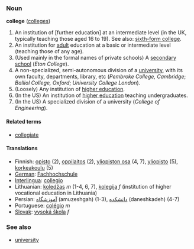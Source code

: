 ===Noun===
'''college''' ([[colleges]])

# An institution of [further education] at an intermediate level (in the UK, typically teaching those aged 16 to 19).  See also: [[sixth-form college]].
# An institution for [[adult]] education at a basic or intermediate level (teaching those of any age).
# (Used mainly in the formal names of private schools) A [[secondary school]] (''Eton College'').
# A non-specialized, semi-autonomous division of a [[university]], with its own faculty, departments, library, etc (''Pembroke College, Cambridge''; ''Balliol College, Oxford''; ''University College London'').
# (Loosely) Any institution of [[higher education]].
# (In the US) An institution of [[higher education]] teaching undergraduates.
# (In the US) A specialized division of a university (''College of Engineering'').

====Related terms====
*[[collegiate]]

====Translations====
*Finnish: [[opisto]] (2), [[oppilaitos]] (2), [[yliopiston osa]] (4, 7), [[yliopisto]] (5), [[korkeakoulu]] (5)
*[[German]]: [[Fachhochschule]]
*[[Interlingua]]: [[collegio]]
*Lithuanian: [[koledžas]] ''m'' (1-4, 6, 7), [[kolegija]] ''f'' (institution of higher vocational education in Lithuania)
*Persian: [[آموزشگاه]] (amuzeshgah) (1-3), [[دانشكده]] (daneshkadeh) (4-7)
*Portuguese: [[colégio]] ''m''
*[[Slovak]]: [[vysoká škola]] ''f''

===See also===
*[[university]]